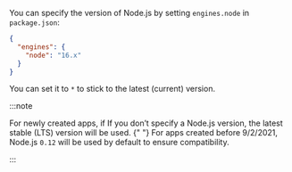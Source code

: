 
You can specify the version of Node.js by setting `engines.node` in `package.json`:

```json title='package.json'
{
  "engines": {
    "node": "16.x"
  }
}
```

You can set it to `*` to stick to the latest (current) version.

:::note

<Conditional brand="leancloud">For newly created apps, if</Conditional>
<Conditional brand="tds">If</Conditional> you don’t specify a Node.js version,
the latest stable (LTS) version will be used.
<Conditional brand="leancloud">
  {" "}
  For apps created before 9/2/2021, Node.js `0.12` will be used by default to ensure
  compatibility.
</Conditional>

:::
